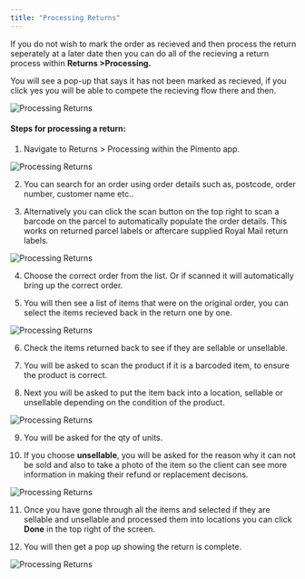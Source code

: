```yaml
---
title: "Processing Returns"
---
```


If you do not wish to mark the order as recieved and then process the return seperately at a later date then you can do all of the recieving a return process within **Returns >Processing.**

You will see a pop-up that says it has not been marked as recieved, if you click yes you will be able to compete the recieving flow there and then.

<img src="/images/processingreturns-1.png" alt="Processing Returns" />

#### Steps for processing a return:

1. Navigate to Returns > Processing within the Pimento app.

<img src="/images/processingreturns-2.png" alt="Processing Returns" />

2. You can search for an order using order details such as, postcode, order number, customer name etc..

3. Alternatively you can click the scan button on the top right to scan a barcode on the parcel to automatically populate the order details. This works on returned parcel labels or aftercare supplied Royal Mail return labels.

<img src="/images/processingreturns-3.png" alt="Processing Returns" />

4. Choose the correct order from the list. Or if scanned it will automatically bring up the correct order.

5. You will then see a list of items that were on the original order, you can select the items recieved back in the return one by one.

<img src="/images/processingreturns-4.png" alt="Processing Returns" />

6. Check the items returned back to see if they are sellable or unsellable.

7. You will be asked to scan the product if it is a barcoded item, to ensure the product is correct.

8. Next you will be asked to put the item back into a location, sellable or unsellable depending on the condition of the product.

<img src="/images/processingreturns-5.png" alt="Processing Returns" />

9. You will be asked for the qty of units.

10. If you choose **unsellable**, you will be asked for the reason why it can not be sold and also to take a photo of the item so the client can see more information in making their refund or replacement decisons.

<img src="/images/processingreturns-6.png" alt="Processing Returns" />

11. Once you have gone through all the items and selected if they are sellable and unsellable and processed them into locations you can click **Done** in the top right of the screen.

12. You will then get a pop up showing the return is complete.

<img src="/images/processingreturns-7.png" alt="Processing Returns" />
